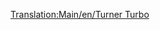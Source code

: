 [[Translation:Main/en/Turner Turbo]]{{Template:<!--Trains-->pociągi/Pl
|Image=[[File:en/Turnerturbo.png]]
|Cost=£41,014 ($82.028)
|Speed=160 km/h (100 mph)
|Weight=190 t
|Power=3,500 hp (2,611 kW)
|Annual=£3,122 ($6.244)
|Designed=1977
|Lifespan=22 
|Capacity=N/A
|Description=
|Real-life=Turner Turbo oparty jest na prawdziwym UAC [http://www.wikipedia.org/wiki/Turbo_(train) Turbo-Train].
}}